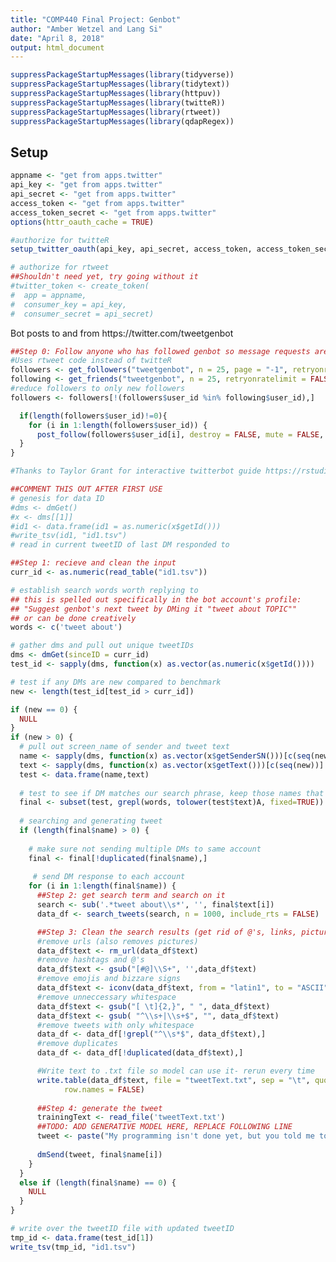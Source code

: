 ---
title: "COMP440 Final Project: Genbot"
author: "Amber Wetzel and Lang Si"
date: "April 8, 2018"
output: html_document
---

```{r setup, include=FALSE}
suppressPackageStartupMessages(library(tidyverse))
suppressPackageStartupMessages(library(tidytext))
suppressPackageStartupMessages(library(httpuv))
suppressPackageStartupMessages(library(twitteR))
suppressPackageStartupMessages(library(rtweet))
suppressPackageStartupMessages(library(qdapRegex))
```

## Setup

```{r}

appname <- "get from apps.twitter"
api_key <- "get from apps.twitter"
api_secret <- "get from apps.twitter"
access_token <- "get from apps.twitter"
access_token_secret <- "get from apps.twitter"
options(httr_oauth_cache = TRUE)

#authorize for twitteR
setup_twitter_oauth(api_key, api_secret, access_token, access_token_secret)

# authorize for rtweet
##Shouldn't need yet, try going without it
#twitter_token <- create_token(
#  app = appname,
#  consumer_key = api_key,
#  consumer_secret = api_secret)

```

Bot posts to and from https://twitter.com/tweetgenbot

```{r}
##Step 0: Follow anyone who has followed genbot so message requests are accepted
#Uses rtweet code instead of twitteR
followers <- get_followers("tweetgenbot", n = 25, page = "-1", retryonratelimit = FALSE, parse = TRUE, verbose = FALSE, token = NULL)
following <- get_friends("tweetgenbot", n = 25, retryonratelimit = FALSE, page = "-1", parse = TRUE, verbose = FALSE, token = NULL)
#reduce followers to only new followers
followers <- followers[!(followers$user_id %in% following$user_id),]

  if(length(followers$user_id)!=0){
    for (i in 1:length(followers$user_id)) {
      post_follow(followers$user_id[i], destroy = FALSE, mute = FALSE, notify = FALSE, retweets = TRUE, token = NULL)
  }
}

```

```{r}
#Thanks to Taylor Grant for interactive twitterbot guide https://rstudio-pubs-static.s3.amazonaws.com/132986_5fbf5123bfcb452998d7ff1d726410c1.html

##COMMENT THIS OUT AFTER FIRST USE
# genesis for data ID
#dms <- dmGet()
#x <- dms[[1]]
#id1 <- data.frame(id1 = as.numeric(x$getId()))
#write_tsv(id1, "id1.tsv")
# read in current tweetID of last DM responded to

##Step 1: recieve and clean the input
curr_id <- as.numeric(read_table("id1.tsv"))

# establish search words worth replying to
## this is spelled out specifically in the bot account's profile:
## "Suggest genbot's next tweet by DMing it "tweet about TOPIC""
## or can be done creatively
words <- c('tweet about')

# gather dms and pull out unique tweetIDs
dms <- dmGet(sinceID = curr_id)
test_id <- sapply(dms, function(x) as.vector(as.numeric(x$getId())))

# test if any DMs are new compared to benchmark
new <- length(test_id[test_id > curr_id])

if (new == 0) {
  NULL
}
if (new > 0) {
  # pull out screen_name of sender and tweet text
  name <- sapply(dms, function(x) as.vector(x$getSenderSN()))[c(seq(new))]
  text <- sapply(dms, function(x) as.vector(x$getText()))[c(seq(new))]
  test <- data.frame(name,text)
  
  # test to see if DM matches our search phrase, keep those names that do
  final <- subset(test, grepl(words, tolower(test$text)A, fixed=TRUE))
  
  # searching and generating tweet
  if (length(final$name) > 0) {
    
    # make sure not sending multiple DMs to same account
    final <- final[!duplicated(final$name),]
   
     # send DM response to each account
    for (i in 1:length(final$name)) {
      ##Step 2: get search term and search on it
      search <- sub('.*tweet about\\s*', '', final$text[i])
      data_df <- search_tweets(search, n = 1000, include_rts = FALSE)

      ##Step 3: Clean the search results (get rid of @'s, links, pictures)
      #remove urls (also removes pictures)
      data_df$text <- rm_url(data_df$text)
      #remove hashtags and @'s
      data_df$text <- gsub("[#@]\\S+", '',data_df$text)
      #remove emojis and bizzare signs
      data_df$text <- iconv(data_df$text, from = "latin1", to = "ASCII", sub="")
      #remove unneccessary whitespace
      data_df$text <- gsub("[ \t]{2,}", " ", data_df$text)
      data_df$text <- gsub( "^\\s+|\\s+$", "", data_df$text)
      #remove tweets with only whitespace
      data_df <- data_df[!grepl("^\\s*$", data_df$text),]
      #remove duplicates
      data_df <- data_df[!duplicated(data_df$text),]

      #Write text to .txt file so model can use it- rerun every time
      write.table(data_df$text, file = "tweetText.txt", sep = "\t", quote = FALSE,
            row.names = FALSE)
    
      ##Step 4: generate the tweet
      trainingText <- read_file('tweetText.txt')
      ##TODO: ADD GENERATIVE MODEL HERE, REPLACE FOLLOWING LINE
      tweet <- paste("My programming isn't done yet, but you told me to tweet about", search, sep=" ")
      
      dmSend(tweet, final$name[i])
    }
  }
  else if (length(final$name) == 0) {
    NULL
  }
}

# write over the tweetID file with updated tweetID 
tmp_id <- data.frame(test_id[1])
write_tsv(tmp_id, "id1.tsv")

```

